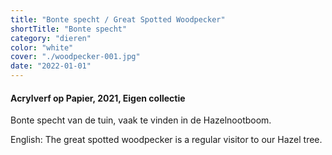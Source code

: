 ```yaml
---
title: "Bonte specht / Great Spotted Woodpecker"
shortTitle: "Bonte specht"
category: "dieren"
color: "white"
cover: "./woodpecker-001.jpg"
date: "2022-01-01"
---
```

    
#### Acrylverf op Papier, 2021, Eigen collectie
Bonte specht van de tuin, vaak te vinden in de Hazelnootboom.

    
English: The great spotted woodpecker is a regular visitor to our Hazel tree.